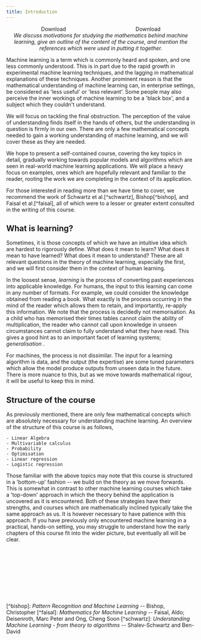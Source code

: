 ```yaml
---
title: Introduction
---
```


<div style='display: flex; justify-content: space-around;'>
	<LinkButton target="_blank" href="courses/notes/mlnn/introduction.pdf" variant="secondary" icon="document" >Download</LinkButton>
	<LinkButton target="_blank" href="courses/notes/mlnn/master.pdf" variant="primary" icon="open-book" >Download</LinkButton>
</div>

<div style='text-align: center'><em>
	We discuss motivations for studying the mathematics behind machine learning, give an outline of the content of the course, and mention the references which were used in putting it together.
</em></div>

Machine learning is a term which is commonly heard and spoken, and one less commonly understood. This is in part due to the rapid growth in experimental machine learning techniques, and the lagging in mathematical explanations of these techniques. Another prominent reason is that the mathematical understanding of machine learning can, in enterprise settings, be considered as 'less useful' or 'less relevant'. Some people may also perceive the inner workings of machine learning to be a 'black box', and a subject which they couldn't understand.

We will focus on tackling the final obstruction. The perception of the value of understanding finds itself in the hands of others, but the understanding in question is firmly in our own. There are only a few mathematical concepts needed to gain a working understanding of machine learning, and we will cover these as they are needed.

We hope to present a self-contained course, covering the key topics in detail, gradually working towards popular models and algorithms which are seen in real-world machine learning applications. We will place a heavy focus on examples, ones which are hopefully relevant and familiar to the reader, rooting the work we are completing in the context of its application.

For those interested in reading more than we have time to cover, we recommend the work of Schwartz et al.[^schwartz], Bishop[^bishop], and Faisal et al.[^faisal], all of which were to a lesser or greater extent consulted in the writing of this course.

## What is learning?
Sometimes, it is those concepts of which we have an intuitive idea which are hardest to rigorously define. What does it mean to learn? What does it mean to have learned? What does it mean to understand? These are all relevant questions in the theory of machine learning, especially the first, and we will first consider them in the context of human learning.

In the loosest sense, <em> learning </em> is the process of converting past experiences into applicable knowledge. For humans, the input to this learning can come in any number of formats. For example, we could consider the knowledge obtained from reading a book. What exactly is the process occurring in the mind of the reader which allows them to retain, and importantly, re-apply this information. We note that the process is decidedly not memorisation. As a child who has memorised their times tables cannot claim the ability of multiplication, the reader who cannot call upon knowledge in unseen circumstances cannot claim to fully understand what they have read. This gives a good hint as to an important facet of learning systems; <em> generalisation </em>.

For machines, the process is not dissimilar. The input for a learning algorithm is data, and the output (the expertise) are some tuned parameters which allow the model produce outputs from unseen data in the future. There is more nuance to this, but as we move towards mathematical rigour, it will be useful to keep this in mind.

## Structure of the course
As previously mentioned, there are only few mathematical concepts which are absolutely necessary for understanding machine learning. An overview of the structure of this course is as follows,


	- Linear Algebra
	- Multivariable calculus
	- Probability
	- Optimisation
	- Linear regression
	- Logistic regression


Those familiar with the above topics may note that this course is structured in a 'bottom-up' fashion -- we build on the theory as we move forwards. This is somewhat in contrast to other machine learning courses which take a 'top-down' approach in which the theory behind the application is uncovered as it is encountered. Both of these strategies have their strengths, and courses which are mathematically inclined typically take the same approach as us. It is however necessary to have patience with this approach. If you have previously only encountered machine learning in a practical, hands-on setting, you may struggle to understand how the early chapters of this course fit into the wider picture, but eventually all will be clear.
<div style="margin-top: 10rem">
[^bishop]: <em> Pattern Recognition and Machine Learning </em> -- Bishop, Christopher
[^faisal]: <em> Mathematics for Machine Learning </em> -- Faisal, Aldo; Deisenroth, Marc Peter and Ong, Cheng Soon
[^schwartz]: <em> Understanding Machine Learning - from theory to algorithms </em> -- Shalev-Schwartz and Ben-David
</div>
<Comments client:only="react" />